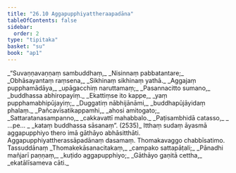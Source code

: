 ```yaml
---
title: "26.10 Aggapupphiyattheraapadāna"
tableOfContents: false
sidebar:
  order: 2
type: "tipitaka"
basket: "su"
book: "ap1"
---
```



<DynamicBreadcrumb />

<Division number="37" book="ap1">

<Paragraph number="3148" type="verses" book="ap1">
_“Suvaṇṇavaṇṇaṃ sambuddhaṃ,_  
_Nisinnaṃ pabbatantare;_  
_Obhāsayantaṃ raṃsena,_  
_Sikhinaṃ sikhinaṃ yathā._  

</Paragraph>

</Division>
<Division number="38" book="ap1">

<Paragraph number="3149" type="verses" book="ap1">
_Aggajaṃ pupphamādāya,_  
_upāgacchiṃ naruttamaṃ;_  
_Pasannacitto sumano,_  
_buddhassa abhiropayiṃ._  

</Paragraph>

</Division>
<Division number="39" book="ap1">

<Paragraph number="3150" type="verses" book="ap1">
_Ekattiṃse ito kappe,_  
_yaṃ pupphamabhipūjayiṃ;_  
_Duggatiṃ nābhijānāmi,_  
_buddhapūjāyidaṃ phalaṃ._  

</Paragraph>

</Division>
<Division number="40" book="ap1">

<Paragraph number="3151" type="verses" book="ap1">
_Pañcavīsatikappamhi,_  
_ahosi amitogato;_  
_Sattaratanasampanno,_  
_cakkavattī mahabbalo._  

</Paragraph>

</Division>
<Division number="41" book="ap1">

<Paragraph number="3152" type="verses" book="ap1">
_Paṭisambhidā catasso,_  
_ …pe… _  
_kataṃ buddhassa sāsanaṃ”. (2535)_  

</Paragraph>

<Paragraph number="3153" book="ap1">
Itthaṃ sudaṃ āyasmā aggapupphiyo thero imā gāthāyo abhāsitthāti.

</Paragraph>
</Division>

<Paragraph number="3154" type="center" book="ap1">
Aggapupphiyattherassāpadānaṃ dasamaṃ.



</Paragraph>

<Paragraph number="3155" type="center" book="ap1">
Thomakavaggo chabbīsatimo.



</Paragraph>

<Paragraph number="3156" type="center" book="ap1">
Tassuddānaṃ


</Paragraph>

<Paragraph number="3157" type="verses" book="ap1">
_Thomakekāsanacitakaṃ,_  
_campako sattapāṭali;_  
_Pānadhi mañjarī paṇṇaṃ,_  
_kuṭido aggapupphiyo;_  
_Gāthāyo gaṇitā cettha,_  
_ekatālīsameva cāti._
</Paragraph>